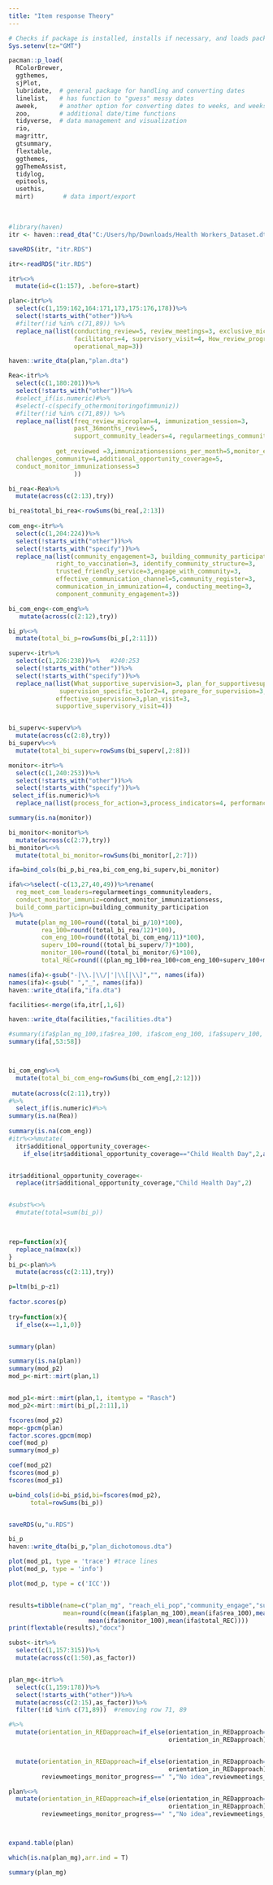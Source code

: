 ```yaml
---
title: "Item response Theory"
---
```


```r
# Checks if package is installed, installs if necessary, and loads package for current session
Sys.setenv(tz="GMT")

pacman::p_load(
  RColorBrewer,
  ggthemes,
  sjPlot,
  lubridate,  # general package for handling and converting dates  
  linelist,   # has function to "guess" messy dates
  aweek,      # another option for converting dates to weeks, and weeks to dates
  zoo,        # additional date/time functions
  tidyverse,  # data management and visualization  
  rio,
  magrittr,
  gtsummary,
  flextable,
  ggthemes,
  ggThemeAssist,
  tidylog,
  epitools,
  usethis,
  mirt)        # data import/export
```

<br>


```r
#library(haven)
itr <- haven::read_dta("C:/Users/hp/Downloads/Health Workers_Dataset.dta")

```

```r
saveRDS(itr, "itr.RDS")

itr<-readRDS("itr.RDS")

itr%<>%
  mutate(id=c(1:157), .before=start)
```


```r
plan<-itr%>%
  select(c(1,159:162,164:171,173,175:176,178))%>%
  select(!starts_with("other"))%>%
  #filter(!id %in% c(71,89)) %>%
  replace_na(list(conducting_review=5, review_meetings=3, exclusive_microplanning=3,
                  facilitators=4, supervisory_visit=4, How_review_progress =4,district_activity_plan=3,resolve_issues_community=3,develop_socialmap=3,
                  operational_map=3))

haven::write_dta(plan,"plan.dta")

Rea<-itr%>%
  select(c(1,180:201))%>%
  select(!starts_with("other"))%>%
  #select_if(is.numeric)#%>%
  #select(-c(specify_othermonitoringofimmuniz))
  #filter(!id %in% c(71,89)) %>%
  replace_na(list(freq_review_microplan=4, immunization_session=3, 
                  past_36months_review=5,
                  support_community_leaders=4, regularmeetings_communityleaders=4, What_microplan =3,
          
             get_reviewed =3,immunizationsessions_per_month=5,monitor_efficiency_immunizatio=4,
  challenges_community=4,additional_opportunity_coverage=5,
  conduct_monitor_immunizationsess=3
                  ))

bi_rea<-Rea%>%
  mutate(across(c(2:13),try))

bi_rea$total_bi_rea<-rowSums(bi_rea[,2:13])
  
com_eng<-itr%>%
  select(c(1,204:224))%>%
  select(!starts_with("other"))%>%
  select(!starts_with("specify"))%>%
  replace_na(list(community_engagement=3, building_community_participation=3,
             right_to_vaccination=3, identify_community_structure=3,
             trusted_friendly_service=3,engage_with_community=3,
             effective_communication_channel=5,community_register=3,
             communication_in_immunization=4, conducting_meeting=3, 
             component_community_engagement=3))

bi_com_eng<-com_eng%>%
   mutate(across(c(2:12),try))

bi_p%<>%
  mutate(total_bi_p=rowSums(bi_p[,2:11]))

superv<-itr%>%
  select(c(1,226:238))%>%   #240:253
  select(!starts_with("other"))%>%
  select(!starts_with("specify"))%>%
  replace_na(list(What_supportive_supervision=3, plan_for_supportivesupervision=3,
              supervision_specific_to1or2=4, prepare_for_supervision=3,
             effective_supervision=3,plan_visit=3,
             supportive_supervisory_visit=4))


bi_superv<-superv%>%
  mutate(across(c(2:8),try))
bi_superv%<>%
  mutate(total_bi_superv=rowSums(bi_superv[,2:8]))

monitor<-itr%>%
  select(c(1,240:253))%>%
  select(!starts_with("other"))%>%
  select(!starts_with("specify"))%>%
 select_if(is.numeric)%>%
  replace_na(list(process_for_action=3,process_indicators=4, performance_indicators=3,effective_immunization=3,update_microplan=3,strategy_integrated=3))

summary(is.na(monitor))

bi_monitor<-monitor%>%
  mutate(across(c(2:7),try))
bi_monitor%<>%
  mutate(total_bi_monitor=rowSums(bi_monitor[,2:7]))

ifa=bind_cols(bi_p,bi_rea,bi_com_eng,bi_superv,bi_monitor)

ifa%<>%select(-c(13,27,40,49))%>%rename(
  reg_meet_com_leaders=regularmeetings_communityleaders,
  conduct_monitor_immuniz=conduct_monitor_immunizationsess,
  build_comm_participn=building_community_participation
)%>%
  mutate(plan_mg_100=round((total_bi_p/10)*100),
         rea_100=round((total_bi_rea/12)*100),
         com_eng_100=round((total_bi_com_eng/11)*100),
         superv_100=round((total_bi_superv/7)*100),
         monitor_100=round((total_bi_monitor/6)*100),
         total_REC=round(((plan_mg_100+rea_100+com_eng_100+superv_100+monitor_100)/500)*100))

names(ifa)<-gsub("-|\\.|\\/|'|\\[|\\]","", names(ifa))
names(ifa)<-gsub(" ","_", names(ifa))
haven::write_dta(ifa,"ifa.dta")

facilities<-merge(ifa,itr[,1,6])

haven::write_dta(facilities,"facilities.dta")

#summary(ifa$plan_mg_100,ifa$rea_100, ifa$com_eng_100, ifa$superv_100, ifa$monitor_100)
summary(ifa[,53:58])



bi_com_eng%<>%
  mutate(total_bi_com_eng=rowSums(bi_com_eng[,2:12]))
  
 mutate(across(c(2:11),try))
#%>%
  select_if(is.numeric)#%>%
summary(is.na(Rea))  
  
summary(is.na(com_eng))
#itr%<>%mutate(
  itr$additional_opportunity_coverage<-
    if_else(itr$additional_opportunity_coverage=="Child Health Day",2,as.numeric(itr$additional_opportunity_coverage))


itr$additional_opportunity_coverage<-
  replace(itr$additional_opportunity_coverage,"Child Health Day",2)


#subst%<>%
  #mutate(total=sum(bi_p))


  
rep=function(x){
  replace_na(max(x))
}
bi_p<-plan%>%
  mutate(across(c(2:11),try))

p=ltm(bi_p~z1)
 
factor.scores(p)               
                
try=function(x){
  if_else(x==1,1,0)}


summary(plan)

summary(is.na(plan))
summary(mod_p2)
mod_p<-mirt::mirt(plan,1)


mod_p1<-mirt::mirt(plan,1, itemtype = "Rasch")
mod_p2<-mirt::mirt(bi_p[,2:11],1)

fscores(mod_p2)
mop<-gpcm(plan)
factor.scores.gpcm(mop)
coef(mod_p)
summary(mod_p)

coef(mod_p2)
fscores(mod_p)
fscores(mod_p1)

u=bind_cols(id=bi_p$id,bi=fscores(mod_p2),
      total=rowSums(bi_p))


saveRDS(u,"u.RDS")

bi_p
haven::write_dta(bi_p,"plan_dichotomous.dta")

plot(mod_p1, type = 'trace') #trace lines
plot(mod_p, type = 'info')

plot(mod_p, type = c('ICC'))


results=tibble(name=c("plan_mg", "reach_eli_pop","community_engage","supervision","monitoring","total_REC"),
               mean=round(c(mean(ifa$plan_mg_100),mean(ifa$rea_100),mean(ifa$com_eng_100),mean(ifa$superv_100),
                      mean(ifa$monitor_100),mean(ifa$total_REC))))
print(flextable(results),"docx")
```


```r
subst<-itr%>%
  select(c(1,157:315))%>%
  mutate(across(c(1:50),as_factor))


plan_mg<-itr%>%
  select(c(1,159:178))%>%
  select(!starts_with("other"))%>%
  mutate(across(c(2:15),as_factor))%>%
  filter(!id %in% c(71,89))  #removing row 71, 89

#%>%
  mutate(orientation_in_REDapproach=if_else(orientation_in_REDapproach==" ","No idea",
                                            orientation_in_REDapproach))


  mutate(orientation_in_REDapproach=if_else(orientation_in_REDapproach==" ","No idea",
                                            orientation_in_REDapproach),
         reviewmeetings_monitor_progress==" ","No idea",reviewmeetings_monitor_progress,          key_indicators_monitoring==" ","No idea",key_indicators_monitoring)

plan%<>%
  mutate(orientation_in_REDapproach=if_else(orientation_in_REDapproach=="No idear","No idea",
                                            orientation_in_REDapproach),
         reviewmeetings_monitor_progress==" ","No idea",reviewmeetings_monitor_progress,          key_indicators_monitoring==" ","No idea",key_indicators_monitoring)



expand.table(plan)

which(is.na(plan_mg),arr.ind = T)

summary(plan_mg)
```
